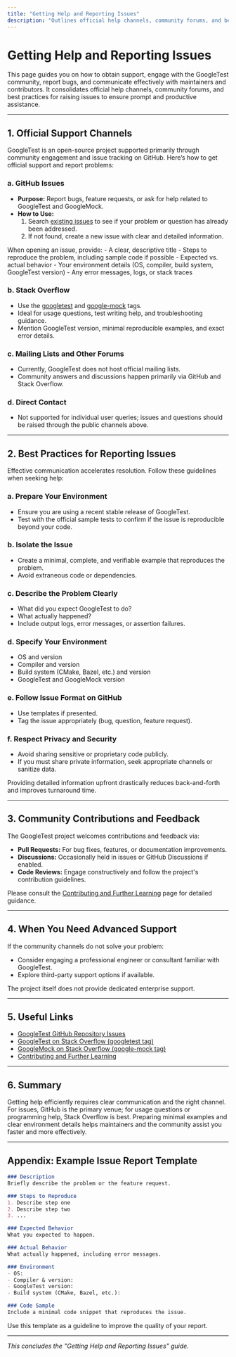 ```yaml
---
title: "Getting Help and Reporting Issues"
description: "Outlines official help channels, community forums, and best practices for reporting bugs or seeking advanced support from maintainers or the community."
---
```


# Getting Help and Reporting Issues

This page guides you on how to obtain support, engage with the GoogleTest community, report bugs, and communicate effectively with maintainers and contributors. It consolidates official help channels, community forums, and best practices for raising issues to ensure prompt and productive assistance.

---

## 1. Official Support Channels

GoogleTest is an open-source project supported primarily through community engagement and issue tracking on GitHub. Here’s how to get official support and report problems:

### a. GitHub Issues

- **Purpose:** Report bugs, feature requests, or ask for help related to GoogleTest and GoogleMock.
- **How to Use:**
  1. Search [existing issues](https://github.com/google/googletest/issues) to see if your problem or question has already been addressed.
  2. If not found, create a new issue with clear and detailed information.

<Tip>
When opening an issue, provide:
- A clear, descriptive title
- Steps to reproduce the problem, including sample code if possible
- Expected vs. actual behavior
- Your environment details (OS, compiler, build system, GoogleTest version)
- Any error messages, logs, or stack traces
</Tip>

### b. Stack Overflow

- Use the [googletest](https://stackoverflow.com/questions/tagged/googletest) and [google-mock](https://stackoverflow.com/questions/tagged/google-mock) tags.
- Ideal for usage questions, test writing help, and troubleshooting guidance.
- Mention GoogleTest version, minimal reproducible examples, and exact error details.

### c. Mailing Lists and Other Forums

- Currently, GoogleTest does not host official mailing lists.
- Community answers and discussions happen primarily via GitHub and Stack Overflow.

### d. Direct Contact

- Not supported for individual user queries; issues and questions should be raised through the public channels above.

---

## 2. Best Practices for Reporting Issues

Effective communication accelerates resolution. Follow these guidelines when seeking help:

### a. Prepare Your Environment

- Ensure you are using a recent stable release of GoogleTest.
- Test with the official sample tests to confirm if the issue is reproducible beyond your code.

### b. Isolate the Issue

- Create a minimal, complete, and verifiable example that reproduces the problem.
- Avoid extraneous code or dependencies.

### c. Describe the Problem Clearly

- What did you expect GoogleTest to do?
- What actually happened?
- Include output logs, error messages, or assertion failures.

### d. Specify Your Environment

- OS and version
- Compiler and version
- Build system (CMake, Bazel, etc.) and version
- GoogleTest and GoogleMock version

### e. Follow Issue Format on GitHub

- Use templates if presented.
- Tag the issue appropriately (bug, question, feature request).

### f. Respect Privacy and Security

- Avoid sharing sensitive or proprietary code publicly.
- If you must share private information, seek appropriate channels or sanitize data.

<Note>
Providing detailed information upfront drastically reduces back-and-forth and improves turnaround time.
</Note>

---

## 3. Community Contributions and Feedback

The GoogleTest project welcomes contributions and feedback via:

- **Pull Requests:** For bug fixes, features, or documentation improvements.
- **Discussions:** Occasionally held in issues or GitHub Discussions if enabled.
- **Code Reviews:** Engage constructively and follow the project's contribution guidelines.

Please consult the [Contributing and Further Learning](faq/support-community-resources/contributing-and-learning-more) page for detailed guidance.

---

## 4. When You Need Advanced Support

If the community channels do not solve your problem:

- Consider engaging a professional engineer or consultant familiar with GoogleTest.
- Explore third-party support options if available.

The project itself does not provide dedicated enterprise support.

---

## 5. Useful Links

- [GoogleTest GitHub Repository Issues](https://github.com/google/googletest/issues)
- [GoogleTest on Stack Overflow (googletest tag)](https://stackoverflow.com/questions/tagged/googletest)
- [GoogleMock on Stack Overflow (google-mock tag)](https://stackoverflow.com/questions/tagged/google-mock)
- [Contributing and Further Learning](faq/support-community-resources/contributing-and-learning-more)

---

## 6. Summary

Getting help efficiently requires clear communication and the right channel. For issues, GitHub is the primary venue; for usage questions or programming help, Stack Overflow is best. Preparing minimal examples and clear environment details helps maintainers and the community assist you faster and more effectively.

---

## Appendix: Example Issue Report Template

```markdown
### Description
Briefly describe the problem or the feature request.

### Steps to Reproduce
1. Describe step one
2. Describe step two
3. ...

### Expected Behavior
What you expected to happen.

### Actual Behavior
What actually happened, including error messages.

### Environment
- OS:
- Compiler & version:
- GoogleTest version:
- Build system (CMake, Bazel, etc.):

### Code Sample
Include a minimal code snippet that reproduces the issue.
```

Use this template as a guideline to improve the quality of your report.

---

*This concludes the "Getting Help and Reporting Issues" guide.*
